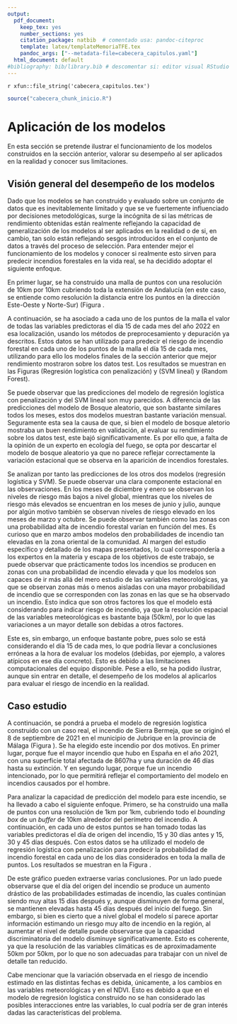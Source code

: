 ```yaml
---
output:
  pdf_document:
    keep_tex: yes
    number_sections: yes
    citation_package: natbib  # comentado usa: pandoc-citeproc
    template: latex/templateMemoriaTFE.tex
    pandoc_args: ["--metadata-file=cabecera_capitulos.yaml"]
  html_document: default
#bibliography: bib/library.bib # descomentar si: editor visual RStudio  
---
```


<!-- escribir 2 para capítulo 3 -->
<!-- \setcounter{chapter}{2} --> 
<!-- \pagenumbering{arabic} -->

`r xfun::file_string('cabecera_capitulos.tex')`

```r
source("cabecera_chunk_inicio.R")
```


# Aplicación de los modelos

En esta sección se pretende ilustrar el funcionamiento de los modelos construidos en la sección anterior, valorar su desempeño al ser aplicados en la realidad y conocer sus limitaciones. 

## Visión general del desempeño de los modelos

Dado que los modelos se han construido y evaluado sobre un conjunto de datos que es inevitablemente limitado y que se ve fuertemente influenciado por decisiones metodológicas, surge la incógnita de si las métricas de rendimiento obtenidas están realmente reflejando la capacidad de generalización de los modelos al ser aplicados en la realidad o de si, en cambio, tan solo están reflejando sesgos introducidos en el conjunto de datos a través del proceso de selección. Para entender mejor el funcionamiento de los modelos y conocer si realmente esto sirven para predecir incendios forestales en la vida real, se ha decidido adoptar el siguiente enfoque. 

En primer lugar, se ha construido una malla de puntos con una resolución de 10km por 10km cubriendo toda la extensión de Andalucía (en este caso, se entiende como resolución la distancia entre los puntos en la dirección Este-Oeste y Norte-Sur) (Figura \ref{fig:mallapuntos10}. 

\begin{figure}[htb]
\centering
\includegraphics[width=0.5\textwidth]{graficos/mallapuntos10.png}
\caption{Malla de puntos con una resolución de 10km por 10km.}
\label{fig:mallapuntos10}
\end{figure}


A continuación, se ha asociado a cada uno de los puntos de la malla el valor de todas las variables predictoras el día 15 de cada mes del año 2022 en esa localización, usando los métodos de preprocesamiento y depuración ya descritos. Estos datos se han utilizado para predecir el riesgo de incendio forestal en cada uno de los puntos de la malla el día 15 de cada mes, utilizando para ello los modelos finales de la sección anterior que mejor rendimiento mostraron sobre los datos test. Los resultados se muestran en las Figuras  \ref{fig:fire_prob_and22_lr} (Regresión logística con penalización) y \ref{fig:fire_prob_and22_svm_linear} (SVM lineal) y \ref{fig:fire_prob_and22_rf} (Random Forest).


\begin{figure}[htb]
\centering
\includegraphics[width=\textwidth]{graficos/fire_prob_and22_lr.png}
\caption{Probabilidades de incendios estimadas el día 15 de cada mes de 2022 con el modelo de regresión logística con penalización. Los triángulos indican los incendios de más de 100ha registrados en ese mes.}
\label{fig:fire_prob_and22_lr}
\end{figure}

\begin{figure}[htb]
\centering
\includegraphics[width=\textwidth]{graficos/fire_prob_and22_svm_linear.png}
\caption{Probabilidades de incendios estimadas el día 15 de cada mes de 2022 con el modelo de SVM lineal.Los triángulos indican los incendios de más de 100ha registrados en ese mes.}
\label{fig:fire_prob_and22_svm_linear}
\end{figure}

\begin{figure}[htb]
\centering
\includegraphics[width=\textwidth]{graficos/fire_prob_and22_rf.png}
\caption{Probabilidades de incendios estimadas el día 15 de cada mes de 2022 con el modelo de random forest.Los triángulos indican los incendios de más de 100ha registrados en ese mes.}
\label{fig:fire_prob_and22_rf}
\end{figure}


Se puede observar que las predicciones del modelo de regresión logística con penalización y del SVM lineal son muy parecidos. A diferencia de las predicciones del modelo de Bosque aleatorio, que son bastante similares todos los meses, estos dos modelos muestran bastante variación mensual. Seguramente esta sea la causa de que, si bien el modelo de bosque aletorio mostraba un buen rendimiento en validación, al evaluar su rendimiento sobre los datos test, este bajó significativamente. Es por ello que, a falta de la opinión de un experto en ecología del fuego, se opta por descartar el modelo de bosque aleatorio ya que no parece reflejar correctamente la variación estacional que se observa en la aparición de incendios forestales. 

Se analizan por tanto las predicciones de los otros dos modelos (regresión logística y SVM). Se puede observar una clara componente estacional en las observaciones. En los meses de diciembre y enero se observan los niveles de riesgo más bajos  a nivel global, mientras que los niveles de riesgo más elevados se encuentran en los meses de junio y julio, aunque por algún motivo también se observan niveles de riesgo elevado en los meses de marzo y octubre. Se puede observar también como las zonas con una probabilidad alta de incendio forestal varían en función del mes. Es curioso que en marzo ambos modelos den probabilidades de incendio tan elevadas en la zona oriental de la comunidad. Al margen del estudio específico y detallado de los mapas presentados, lo cual correspondería a los expertos en la materia y escapa de los objetivos de este trabajo, se puede observar que prácticamente todos los incendios se producen en zonas con una probabilidad de incendio elevada y que los modelos son capaces de ir más allá del mero estudio de las variables meteorológicas, ya que se observan zonas más o menos aisladas con una mayor probabilidad de incendio que se corresponden con las zonas en las que se ha observado un incendio. Esto indica que son otros factores los que el modelo está considerando para indicar riesgo de incendio, ya que la resolución espacial de las variables meteorológicas es bastante baja (50km), por lo que las variaciones a un mayor detalle son debidas a otros factores.

Este es, sin embargo, un enfoque bastante pobre, pues solo se está considerando el día 15 de cada mes, lo que podría llevar a conclusiones erróneas a la hora de evaluar los modelos (debidas, por ejemplo, a valores atípicos en ese día concreto). Esto es debido a las limitaciones computacionales del equipo disponible. Pese a ello, se ha podido ilustrar, aunque sin entrar en detalle, el desempeño de los modelos al aplicarlos para evaluar el riesgo de incendio en la realidad.



## Caso estudio

A continuación, se pondrá a prueba el modelo de regresión logística construido con un caso real, el incendio de Sierra Bermeja, que se originó el 8 de septiembre de 2021 en el municipio de Jubrique en la provincia de Málaga (Figura \ref{fig:caso_estudio}). Se ha elegido este incendio por dos motivos. En primer lugar, porque fue el mayor incendio que hubo en España en el año 2021, con una superficie total afectada de 8607ha y una duración de 46 días hasta su extinción.  Y en segundo lugar, porque fue un incendio intencionado, por lo que permitirá reflejar el comportamiento del modelo en incendios causados por el hombre.

\begin{figure}[!h]
\centering
\includegraphics[width=\textwidth]{graficos/caso_estudio.png}
\caption{Área recorrida  por el fuego en el incendio de Sierra Bermeja.}
\label{fig:caso_estudio}
\end{figure}

Para analizar la capacidad de predicción del modelo para este incendio, se ha llevado a cabo el siguiente enfoque. Primero, se ha construido una malla de puntos con una resolución de 1km por 1km, cubriendo todo el *bounding box* de un *buffer* de 10km alrededor del  perímetro del incendio. A continuación, en cada uno de estos puntos se han tomado todas las variables predictoras el día de origen del incendio, 15 y 30 días antes y 15, 30 y 45 días después. Con estos datos se ha utilizado el modelo de regresión logística con penalización para predecir la probabilidad de incendio forestal en cada uno de los días considerados en toda la malla de puntos. Los resultados se muestran en la Figura \ref{fig:fire_prob_sierra_bermeja}.


\begin{figure}[!h]
\centering
\includegraphics[width=\textwidth]{graficos/fire_prob_sierra_bermeja.png}
\caption{Mapa con las probabilidades de incendio estimadas en los días en torno al origen del incendio de Sierra Bermeja. El área total recorrida por el fuego se muestra en rojo.}
\label{fig:fire_prob_sierra_bermeja}
\end{figure}

De este gráfico pueden extraerse varias conclusiones. Por un lado puede observarse que el día del origen del incendio se produce un aumento drástico de las probabilidades estimadas de incendio, las cuales continúan siendo muy altas 15 días después y, aunque disminuyen de forma general, se mantienen elevadas hasta 45 días después del inicio del fuego. Sin embargo, si bien es cierto que a nivel global el modelo sí parece aportar información estimando un riesgo muy alto de incendio en la región, al aumentar el nivel de detalle puede observarse que la capacidad discriminatoria del modelo disminuye significativamente. Esto es coherente, ya que la resolución de las variables climáticas es de aproximadamente 50km por 50km, por lo que no son adecuadas para trabajar con un nivel de detalle tan reducido.

Cabe mencionar que la variación observada en el riesgo de incendio estimado en las distintas fechas es debida, únicamente, a los cambios en las variables meteorológicas y en el NDVI. Esto es debido a que en el modelo de regresión logística construido no se han considerado las posibles interacciones entre las variables, lo cual podría ser de gran interés dadas las características del problema. 



<!-- COMENTARIOS:  -->
<!-- - Mayor resolución espacial en la s var. climaticas -->